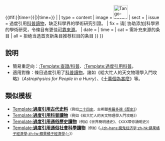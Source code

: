 {{#if:{{Template_error|date={{{1|{{{date|}}}}}}|time={{{time|<noinclude>1976-09-09</noinclude>}}}}}|{{Template_error|template_name=better source top|other_parameter={{{1|}}}|date={{{1|{{{date|}}}}}}|time={{{time|<noinclude>1976-09-09</noinclude>}}}}}
|<!-- {{Excessive popular science
}} 开始-->{{ambox
| name  = Excessive popular science
| subst = <includeonly>{{subst:</includeonly><includeonly>substcheck}}</includeonly>
| small = {{#ifeq: {{{1}}} | 章节 | left | {{{small|}}} }}
| type  = content
| image = [[File:Tango-nosources.svg|45px]]
| sect  = {{{1|}}}
| issue = 過度引用[[科普|科普讀物]]，缺乏科學界的學術研究引證。
| fix   = 请[{{fullurl:{{FULLPAGENAME}}|action=edit}} 协助添加]科學界的學術研究，令條目有更佳[[Wikipedia:可靠来源|可靠来源]]。
| date  = {{{date|}}}
| time  = {{{time|}}}
| cat   = 需补充来源的条目
| all   = 拒绝当选首页新条目推荐栏目的条目
}}<!-- {{Excessive popular science
}} 结束 -->}}<noinclude>

==說明==
*簡易重定向：[[:Template:查證/科普]]、[[:Template:過度引用科普]]。
*適用對像：條目過度引用了[[科普|科普讀物]]，諸如《給大忙人的天文物理學入門攻略》（''Astrophysics for People in a Hurry''）、《[[十萬個為甚麼]]》等。

==類似模板==
*[[:Template:Excessive historical sources|Template:'''過度引用古代史料''']]<small>（例如[[二十四史]]、古希臘[[歷史_(希羅多德)|希羅多德《歷史》]]）</small>
*[[:Template:Excessive popular science|Template:'''過度引用科普讀物''']]<small>（例如《給大忙人的天文物理學入門攻略》）</small>
*[[:Template:Excessive popular history|Template:'''過度引用通俗歷史讀物''']]<small>（例如《世界簡明通史》、《XXX帶你讀明史》）</small>
*[[:Template:Excessive popular social sciences|Template:'''過度引用通俗社會科學讀物''']]<small>（例如《[[蘋果橘子經濟學|-{zh-hans:魔鬼经济学;zh-hk:蘋果橘子經濟學;zh-tw:蘋果橘子經濟學;}-]]》）</small>
</noinclude>